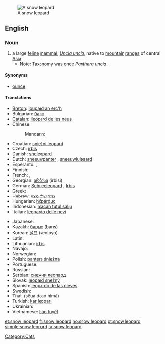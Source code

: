 [[Image:Lightmatter snowleopard.jpg|thumb|A snow leopard]]
==English==

===Noun===
{{wikipedia}}
{{en-noun|sg=[[snow]] [[leopard]]}}

# a large [[feline]] [[mammal]], ''[[Uncia uncia]]'', native to [[mountain]] [[range]]s of central [[Asia]]
#* Note: Taxonomy was once ''Panthera uncia''.

====Synonyms====
* [[ounce]]

====Translations====
{{trans-top|a large feline mammal, Uncia uncia}}
* [[Breton]]: [[loupard an erc'h]]
* Bulgarian: [[барс]] {{m}}
* [[Catalan]]: [[lleopard de les neus]] {{m}}
* Chinese:
*: Mandarin: {{t-|cmn|雪豹|tr=xuěbào|sc=Hani}}
* Croatian: [[snježni leopard]] {{m}}
* Czech: [[irbis]] {{m}}
* Danish: [[sneleopard]]
* Dutch: [[sneeuwpanter]] {{m}}, [[sneeuwluipaard]] {{m}}
* Esperanto: {{t|eo|uncio}}, {{t|eo|neĝleopardo}}
* Finnish: {{t-|fi|lumileopardi}}
* French: {{t+|fr|léopard des neiges|m}}, {{t+|fr|once|f}}
* Georgian: [[ირბისი]] (irbisi)
* German: [[Schneeleopard]] {{m}}, [[Irbis]] {{m}}
* Greek: {{t|el|ίρβις|f|tr=írvis|sc=Grek}}
* Hebrew: [[נמר שלג מצוי]] {{m}}
* Hungarian: [[hópárduc]]
* Indonesian: [[macan tutul salju]]
* Italian: [[leopardo delle nevi]] {{m}}
{{trans-mid}}
* Japanese: {{t-|ja|ユキヒョウ|tr=yukihyō}}
* Kazakh: [[барыс]] (barıs)
* Korean: [[설표]] (seolpyo)
* Latin: {{t-|la|uncia|f}}
* Lithuanian: [[irbis]]
* Navajo: {{tø|nv|náshdóíłgaii łikizhígíí}}
* Norwegian: {{t+|no|snøleopard}}
* Polish: [[pantera śnieżna]] {{f}}
* Portuguese: {{t+|pt|leopardo-das-neves|m}}
* Russian: {{t+|ru|ирбис|m|tr=írbis}}
* Serbian: [[снежни леопард]] {{m}}
* Slovak: [[leopard snežný]] {{m}}
* Spanish: [[leopardo de las nieves]] {{m}}
* Swedish: {{t|sv|snöleopard|c}}
* Thai: {{Thai|[[เสือดาวหิมะ]]}} (sĕua daao hìmá)
* Turkish: [[kar leoparı]]
* Ukrainian: {{t+|uk|барс|m|xs=Ukrainian}}
* Vietnamese: [[báo tuyết]]
{{trans-bottom}}

[[Category:Cats]]

[[et:snow leopard]]
[[fr:snow leopard]]
[[no:snow leopard]]
[[pt:snow leopard]]
[[simple:snow leopard]]
[[ta:snow leopard]]